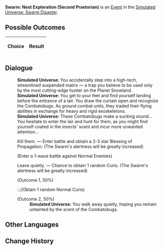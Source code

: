 {{Simulated Universe Event Infobox
|title        = Swarm: Nest Exploration (Second Praetorian)
|image        = Random Event 4.png
|type         =
|appearsIn    = [[Simulated Universe: Swarm Disaster]]
|appearsIn2   = 
|appearsIn3   = 
|requirements =
|prev         = {{tx}}
|next         = {{tx}}
|indexRewards =
|characters   =
}}
'''Swarm: Nest Exploration (Second Praetorian)''' is an [[Simulated Universe/Events|Event]] in the [[Simulated Universe: Swarm Disaster]].

==Possible Outcomes==
{| class="article-table"
!Choice
!Result

|}

<!--
==Gameplay Notes==

-->
==Dialogue==
{{Dialogue Start}}
:'''Simulated Universe:''' You accidentally step into a high-tech, streamlined suspended matrix &mdash; a trap you believe to be used only by the most cutting-edge hunter on the Planet Snowland.
:'''Simulated Universe:''' You get to your feet and find yourself landing before the entrance of a lair. You draw the curtain open and recognize the Combatobugs. As ground combat units, they traded their flying abilities in exchange for heavy and rigid exoskeletons.
:'''Simulated Universe:''' These Combatobugs make a sucking sound... You hesitate to enter the lair and hunt for them, as you might find yourself coated in the insects' scent and incur more unwanted attention...
:{{DIcon|Star}} Kill them. &mdash; Enter battle and obtain a 2-3 star Blessing of Propagation. (The Swarm's alertness will be greatly increased)
:;(Enter a 1-wave battle against Normal Enemies)
:{{DIcon|Star}} Leave quietly. &mdash; Chance to obtain 1 random Curio. (The Swarm's alertness will be greatly increased)
:;(Outcome 1, 50%)
:::;(Obtain 1 random Normal Curio)
:;(Outcome 2, 50%)
::'''Simulated Universe:''' You walk away quietly, hoping you remain untainted by the scent of the Combatobugs.
{{Dialogue End}}

==Other Languages==
{{Other Languages
|zhs   = 虫潮•虫巢探险（二级卫戍）
|zht   = 蟲潮•蟲巢探險（二級衛戍）
|ja    = 虫の潮・虫の巣探険（二級守備）
|ko    = 곤충 파도•곤충집 탐험(2급 경비)
|es    = Enjambre: Exploración del nido (segundo pretoriano)
|fr    = Exploration du nid de l'Essaim (deuxième prétorien)
|ru    = Жужжание: Экспедиция по гнезду (гарнизон ур. 2)
|th    = คลื่นแมลง: สำรวจรังแมลง (กองกำลังระดับ 2)
|vi    = Côn Trùng - Khám Phá Ổ Côn Trùng (Cảnh Vệ Cấp 2)
|de    = Der Schwarm: Nesterkundung (Garnisonsstufe 2)
|id    = Swarm: Eksplorasi Sarang Serangga (Garnisun Tingkat 2)
|pt    = Enxame: Exploração de Ninho (Segundo Pretoriano)
}}

==Change History==
{{Change History|1.0}}
